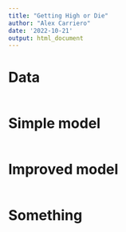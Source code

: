 ```yaml
---
title: "Getting High or Die"
author: "Alex Carriero"
date: '2022-10-21'
output: html_document
---
```


# Data

```r

```

# Simple model

```r

```

# Improved model

```r

```

# Something

```r

```

